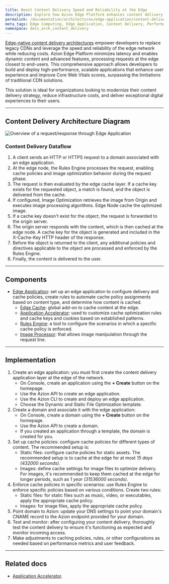 ```yaml
---
title: Boost Content Delivery Speed and Reliability at the Edge
description: Explore how Azion Edge Platform enhances content delivery with optimized cache policies, dynamic content handling, and improved user experiences.
permalink: /documentation/architectures/edge-application/content-delivery/
meta_tags: Edge Computing, Edge Application, Content Delivery, Performance Optimization, Dynamic Content, Cache Policies, Azion Edge Platform, Scalable Applications, User Experience, Core Web Vitals
namespace: docs_arch_content_delivery
---
```


[Edge-native content delivery architectures](https://www.azion.com/en/solutions/content-delivery/) empower developers to replace legacy CDNs and leverage the speed and reliability of the edge network while reducing costs. Azion Edge Platform minimizes latency and enables dynamic content and advanced features, processing requests at the edge closest to end-users. This comprehensive approach allows developers to build and deploy high-performance, scalable applications that enhance user experience and improve Core Web Vitals scores, surpassing the limitations of traditional CDN solutions.

This solution is ideal for organizations looking to modernize their content delivery strategy, reduce infrastructure costs, and deliver exceptional digital experiences to their users.

---

## Content Delivery Architecture Diagram

![Overview of a request/response through Edge Application](/assets/docs/images/uploads/content-delivery-arch.png)

### Content Delivery Dataflow

1. A client sends an HTTP or HTTPS request to a domain associated with an edge application.
2. At the edge node, the Rules Engine processes the request, enabling cache policies and image optimization behavior during the request phase.
3. The request is then evaluated by the edge cache layer. If a cache key exists for the requested object, a match is found, and the object is delivered from the cache.
4. If configured, Image Optimization retrieves the image from Origin and executes image processing algorithms. Edge Node cache the optimized image.
5. If a cache key doesn't exist for the object, the request is forwarded to the origin server.
6. The origin server responds with the content, which is then cached at the edge node. A cache key for the object is generated and included in the X-Cache-Key HTTP header of the response.
7. Before the object is returned to the client, any additional policies and directives applicable to the object are processed and enforced by the Rules Engine.
8. Finally, the content is delivered to the user.

---

## Components

- [Edge Application](/en/documentation/products/build/edge-application/): set up an edge application to configure delivery and cache policies, create rules to automate cache policy assignments based on content type, and determine how content is cached.
    - [Edge Cache](/en/documentation/products/build/edge-application/edge-cache/): global add-on to cache content at the edge.
    - [Application Accelerator](/en/documentation/products/build/edge-application/application-accelerator/): used to customize cache optimization rules and cache keys and cookies based on established patterns.
    - [Rules Engine](/en/documentation/products/build/edge-application/rules-engine/): a tool to configure the scenarios in which a specific cache policy is enforced.
    - [Image Processor](/en/documentation/products/build/edge-application/image-processor/): that allows image manipulation through the request line.

---

## Implementation

1. Create an edge application: you must first create the content delivery application layer at the edge of the network.
    - On Console, create an application using the **+ Create** button on the homepage.
    - Use the Azion API to create an edge application.
    - Use the Azion CLI to create and deploy an edge application.
    - Choose the Dynamic and Static File Optimization template.
2. Create a domain and associate it with the edge application: 
    - On Console, create a domain using the **+ Create** button on the homepage.
    - Use the Azion API to create a domain.
    - If you created an application through a template, the domain is created for you.
3. Set up cache policies: configure cache policies for different types of content. The recommended setup is:
    - Static files: configure cache policies for static assets. The recommended setup is to cache at the edge for at most *15 days (432000 seconds)*.
    - Images: define cache settings for image files to optimize delivery. For images, it's recommended to keep them cached at the edge for longer periods, such as *1 year (31536000 seconds)*.
4. Enforce cache policies in specific scenarios: use Rules Engine to enforce specific policies based on various conditions. Create two rules:
    - Static files: for static files such as music, video, or executables, apply the appropriate cache policy.
    - Images: for image files, apply the appropriate cache policy.
5. Point domain to Azion: update your DNS settings to point your domain's CNAME record to the Azion endpoint provided for your domain.
6. Test and monitor: after configuring your content delivery, thoroughly test the content delivery to ensure it's functioning as expected and monitor incoming access.
7. Make adjustments to caching policies, rules, or other configurations as needed based on performance metrics and user feedback.

---

## Related docs

- [Application Accelerator](/en/documentation/products/build/edge-application/application-accelerator/).
